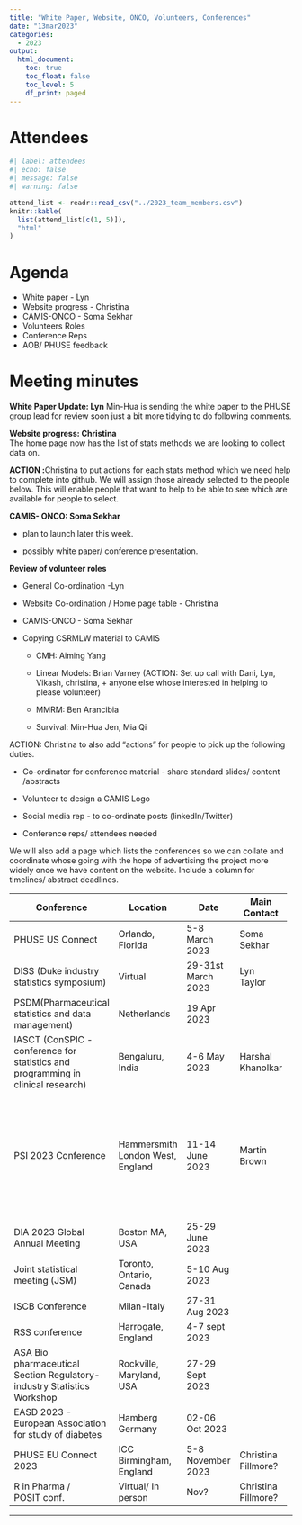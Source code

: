 ```yaml
---
title: "White Paper, Website, ONCO, Volunteers, Conferences"
date: "13mar2023"
categories:
  - 2023
output:
  html_document: 
    toc: true
    toc_float: false
    toc_level: 5
    df_print: paged
---
```


# Attendees

```r
#| label: attendees
#| echo: false
#| message: false
#| warning: false

attend_list <- readr::read_csv("../2023_team_members.csv")
knitr::kable(
  list(attend_list[c(1, 5)]),
  "html"
)
```

# Agenda

-   White paper - Lyn
-   Website progress - Christina
-   CAMIS-ONCO - Soma Sekhar
-   Volunteers Roles
-   Conference Reps
-   AOB/ PHUSE feedback

# Meeting minutes

**White Paper Update: Lyn** Min-Hua is sending the white paper to the PHUSE group lead for review soon just a bit more tidying to do following comments.

**Website progress: Christina\
**The home page now has the list of stats methods we are looking to collect data on.

**ACTION :**Christina to put actions for each stats method which we need help to complete into github. We will assign those already selected to the people below. This will enable people that want to help to be able to see which are available for people to select.

**CAMIS- ONCO: Soma Sekhar**

-   plan to launch later this week.

-   possibly white paper/ conference presentation.

**Review of volunteer roles**

-   General Co-ordination -Lyn

-   Website Co-ordination / Home page table - Christina

-   CAMIS-ONCO - Soma Sekhar

-   Copying CSRMLW material to CAMIS

    -   CMH: Aiming Yang

    -   Linear Models: Brian Varney (ACTION: Set up call with Dani, Lyn, Vikash, christina, + anyone else whose interested in helping to please volunteer)

    -   MMRM: Ben Arancibia

    -   Survival: Min-Hua Jen, Mia Qi

ACTION: Christina to also add "actions" for people to pick up the following duties.

-   Co-ordinator for conference material - share standard slides/ content /abstracts

-   Volunteer to design a CAMIS Logo

-   Social media rep - to co-ordinate posts (linkedIn/Twitter)

-   Conference reps/ attendees needed

We will also add a page which lists the conferences so we can collate and coordinate whose going with the hope of advertising the project more widely once we have content on the website. Include a column for timelines/ abstract deadlines.

+----------------------------------------------------------------------------------+----------------------------------+--------------------+---------------------+----------------------+------------------------------------+
| Conference                                                                       | Location                         | Date               | Main Contact        | Volunteers to attend | Details                            |
+==================================================================================+==================================+====================+=====================+======================+====================================+
| PHUSE US Connect                                                                 | Orlando, Florida                 | 5-8 March 2023     | Soma Sekhar         |                      | Presentation                       |
+----------------------------------------------------------------------------------+----------------------------------+--------------------+---------------------+----------------------+------------------------------------+
| DISS (Duke industry statistics symposium)                                        | Virtual                          | 29-31st March 2023 | Lyn Taylor          | Molly MacDiarmid     | Poster                             |
+----------------------------------------------------------------------------------+----------------------------------+--------------------+---------------------+----------------------+------------------------------------+
| PSDM(Pharmaceutical statistics and data management)                              | Netherlands                      | 19 Apr 2023        |                     |                      |                                    |
+----------------------------------------------------------------------------------+----------------------------------+--------------------+---------------------+----------------------+------------------------------------+
| IASCT (ConSPIC - conference for statistics and programming in clinical research) | Bengaluru, India                 | 4-6 May 2023       | Harshal Khanolkar   | Harshal Khanolkar    |                                    |
+----------------------------------------------------------------------------------+----------------------------------+--------------------+---------------------+----------------------+------------------------------------+
| PSI 2023 Conference                                                              | Hammersmith London West, England | 11-14 June 2023    | Martin Brown        | Christina Fillmore   | Oral & poster submission completed |
|                                                                                  |                                  |                    |                     |                      |                                    |
|                                                                                  |                                  |                    |                     | Lyn Taylor           |                                    |
|                                                                                  |                                  |                    |                     |                      |                                    |
|                                                                                  |                                  |                    |                     | Molly Macdiarmid     |                                    |
|                                                                                  |                                  |                    |                     |                      |                                    |
|                                                                                  |                                  |                    |                     | Martin Brown         |                                    |
+----------------------------------------------------------------------------------+----------------------------------+--------------------+---------------------+----------------------+------------------------------------+
| DIA 2023 Global Annual Meeting                                                   | Boston MA, USA                   | 25-29 June 2023    |                     |                      |                                    |
+----------------------------------------------------------------------------------+----------------------------------+--------------------+---------------------+----------------------+------------------------------------+
| Joint statistical meeting (JSM)                                                  | Toronto, Ontario, Canada         | 5-10 Aug 2023      |                     |                      |                                    |
+----------------------------------------------------------------------------------+----------------------------------+--------------------+---------------------+----------------------+------------------------------------+
| ISCB Conference                                                                  | Milan-Italy                      | 27-31 Aug 2023     |                     |                      |                                    |
+----------------------------------------------------------------------------------+----------------------------------+--------------------+---------------------+----------------------+------------------------------------+
| RSS conference                                                                   | Harrogate, England               | 4-7 sept 2023      |                     |                      |                                    |
+----------------------------------------------------------------------------------+----------------------------------+--------------------+---------------------+----------------------+------------------------------------+
| ASA Bio pharmaceutical Section Regulatory-industry Statistics Workshop           | Rockville, Maryland, USA         | 27-29 Sept 2023    |                     |                      |                                    |
+----------------------------------------------------------------------------------+----------------------------------+--------------------+---------------------+----------------------+------------------------------------+
| EASD 2023 - European Association for study of diabetes                           | Hamberg Germany                  | 02-06 Oct 2023     |                     |                      |                                    |
+----------------------------------------------------------------------------------+----------------------------------+--------------------+---------------------+----------------------+------------------------------------+
| PHUSE EU Connect 2023                                                            | ICC Birmingham, England          | 5-8 November 2023  | Christina Fillmore? |                      |                                    |
+----------------------------------------------------------------------------------+----------------------------------+--------------------+---------------------+----------------------+------------------------------------+
| R in Pharma /\                                                                   | Virtual/ In person               | Nov?               | Christina Fillmore? |                      |                                    |
| POSIT conf.                                                                      |                                  |                    |                     |                      |                                    |
+----------------------------------------------------------------------------------+----------------------------------+--------------------+---------------------+----------------------+------------------------------------+

------------------------------------------------------------------------
